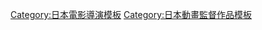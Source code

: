{{Navbox
|name= 菅沼榮治執導作品
|title= [[菅沼榮治]]執導作品
|titlestyle= background:skyblue
|groupstyle= background:#d0e5f5
|belowstyle= background:#d0e5f5
|group1 = 電視動畫
|list1={{Navbox|child
|group1 = 2000年代
|list1 = [[萌少女的戀愛時光]]（2007年） - [[輕聲密語]]（2009年）
|group2 = 2010年代
|list2 = [[純白交響曲]]（2011年） - [[黑色嘉年華]]（2013年） - [[B-PROJECT|B-PROJECT〜鼓動＊Ambitious〜]]（2016年）
}}
|group2 = OVA
|list2 = {{tsl|ja|Ninja者|Ninja者}}（1996年） - [[萌少女的戀愛時光|萌少女的戀愛時光 第2學期]]（2009年） - [[萌少女的戀愛時光|萌少女的戀愛時光 夏天時間]]（2011年）
}}
<noinclude>
{{DEFAULTSORT:菅沼榮治}}
[[Category:日本電影導演模板]]
[[Category:日本動畫監督作品模板]]
</noinclude>